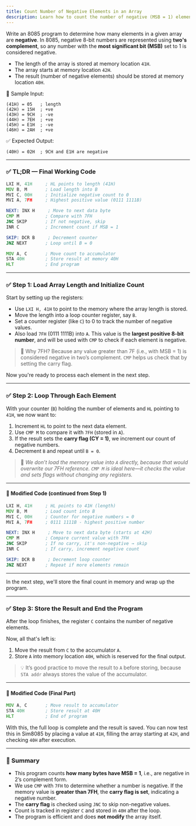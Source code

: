 ```yaml
---
title: Count Number of Negative Elements in an Array
description: Learn how to count the number of negative (MSB = 1) elements in a block of data using 8085 assembly and the CMP instruction.
---
```



Write an 8085 program to determine how many elements in a given array are **negative**. In 8085, negative 8-bit numbers are represented using **two's complement**, so any number with the **most significant bit (MSB)** set to 1 is considered negative.

- The length of the array is stored at memory location `41H`.
- The array starts at memory location `42H`.
- The result (number of negative elements) should be stored at memory location `40H`.

🧪 Sample Input:
```
(41H) = 05   ; length
(42H) = 15H  ; +ve
(43H) = 9CH  ; -ve
(44H) = 7EH  ; +ve
(45H) = E1H  ; -ve
(46H) = 2AH  ; +ve

```

✅ Expected Output:
```
(40H) = 02H  ; 9CH and E1H are negative
```

<AdBlock adSlot="7634600323" fullWidthResponsive={false} textAlign="left" />

---

### ✅ TL;DR — Final Working Code

```asm
LXI H, 41H     ; HL points to length (41H)
MOV B, M       ; Load length into B
MVI C, 00H     ; Initialize negative count to 0
MVI A, 7FH     ; Highest positive value (0111 1111B)

NEXT: INX H     ; Move to next data byte
CMP M          ; Compare with 7FH
JNC SKIP       ; If not negative, skip
INR C          ; Increment count if MSB = 1

SKIP: DCR B     ; Decrement counter
JNZ NEXT       ; Loop until B = 0

MOV A, C       ; Move count to accumulator
STA 40H        ; Store result at memory 40H
HLT            ; End program
```

---

### ✅ Step 1: Load Array Length and Initialize Count

Start by setting up the registers:

- Use `LXI H, 41H` to point to the memory where the array length is stored.
- Move the length into a loop counter register, say `B`.
- Set a counter register (like `C`) to 0 to track the number of negative values.
- Also load `7FH` (0111 1111B) into `A`. This value is the **largest positive 8-bit number**, and will be used with `CMP` to check if each element is negative.

> 🧠 Why 7FH? Because any value greater than 7F (i.e., with MSB = 1) is considered negative in two’s complement. `CMP` helps us check that by setting the carry flag.

Now you're ready to process each element in the next step.

---

<AdBlock adSlot="3777463403" layout="in-article" />

### ✅ Step 2: Loop Through Each Element

With your counter (`B`) holding the number of elements and `HL` pointing to `41H`, we now want to:

1. Increment `HL` to point to the next data element.
2. Use `CMP M` to compare it with `7FH` (stored in `A`).
3. If the result sets the **carry flag (CY = 1)**, we increment our count of negative numbers.
4. Decrement `B` and repeat until `B = 0`.

> 🧠 *We don’t load the memory value into `A` directly, because that would overwrite our 7FH reference. `CMP M` is ideal here—it checks the value and sets flags without changing any registers.*

---

#### 🧪 Modified Code (continued from Step 1)

```asm
LXI H, 41H     ; HL points to 41H (length)
MOV B, M       ; Load count into B
MVI C, 00H     ; Counter for negative numbers = 0
MVI A, 7FH     ; 0111 1111B - highest positive number

NEXT: INX H     ; Move to next data byte (starts at 42H)
CMP M          ; Compare current value with 7FH
JNC SKIP       ; If no carry, it's non-negative → skip
INR C          ; If carry, increment negative count

SKIP: DCR B     ; Decrement loop counter
JNZ NEXT       ; Repeat if more elements remain
```

---

In the next step, we'll store the final count in memory and wrap up the program.

---

### ✅ Step 3: Store the Result and End the Program

After the loop finishes, the register `C` contains the number of negative elements.

Now, all that's left is:

1. Move the result from `C` to the accumulator `A`.
2. Store `A` into memory location `40H`, which is reserved for the final output.

> 💡 It’s good practice to move the result to `A` before storing, because `STA addr` always stores the value of the accumulator.

---

#### 🧪 Modified Code (Final Part)

```asm
MOV A, C       ; Move result to accumulator
STA 40H        ; Store result at 40H
HLT            ; End of program
```

With this, the full loop is complete and the result is saved. You can now test this in Sim8085 by placing a value at `41H`, filling the array starting at `42H`, and checking `40H` after execution.

---

<AdBlock adSlot="6212055052" layout="in-article" />

### 📌 Summary

* This program counts **how many bytes have MSB = 1**, i.e., are negative in 2’s complement form.
* We use `CMP` with `7FH` to determine whether a number is negative. If the memory value is **greater than 7FH**, the **carry flag is set**, indicating a negative number.
* The **carry flag** is checked using `JNC` to skip non-negative values.
* Count is tracked in register `C` and stored in `40H` after the loop.
* The program is efficient and does **not modify** the array itself.

